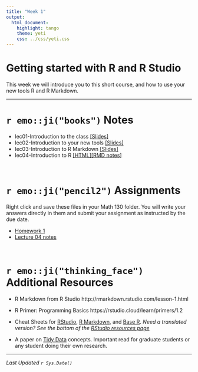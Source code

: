 ```yaml
---
title: "Week 1"
output:
  html_document:
    highlight: tango
    theme: yeti
    css: ../css/yeti.css
---
```


# Getting started with R and R Studio

This week we will introduce you to this short course, and how to use your new tools R and R Markdown. 

---

# `r emo::ji("books")` Notes

* lec01-Introduction to the class   [[Slides]](notes/01_intro_slides.html)
* lec02-Introduction to your new tools  [[Slides]](notes/02_setup_slides.html)
* lec03-Introduction to R Markdown  [[Slides]](notes/03_rmd_slides.html)
* lec04-Introduction to R           [[HTML]](notes/04_r.html)[[RMD notes]](notes/04_r_notes.Rmd)

<br> 

# `r emo::ji("pencil2")` Assignments

Right click and save these files in your Math 130 folder. You will write your answers directly in them and submit your assignment as instructed by the due date.

* [Homework 1](hw/hw1.Rmd) 
* [Lecture 04 notes](notes/04_r_notes.Rmd)

<br> 

# `r emo::ji("thinking_face")` Additional Resources

* R Markdown from R Studio http://rmarkdown.rstudio.com/lesson-1.html
* R Primer: Programming Basics https://rstudio.cloud/learn/primers/1.2
* Cheat Sheets for [RStudio](https://github.com/rstudio/cheatsheets/raw/master/rstudio-ide.pdf), [R Markdown](https://github.com/rstudio/cheatsheets/raw/master/rmarkdown-2.0.pdf), and [Base R](http://github.com/rstudio/cheatsheets/raw/master/base-r.pdf). _Need a translated version? See the bottom of the [RStudio resources page](https://rstudio.com/resources/cheatsheets/)_
    
* A paper on [Tidy Data](https://www.jstatsoft.org/article/view/v059i10) concepts. Important read for graduate students or any student doing their own research. 

---
_Last Updated `r Sys.Date()`_